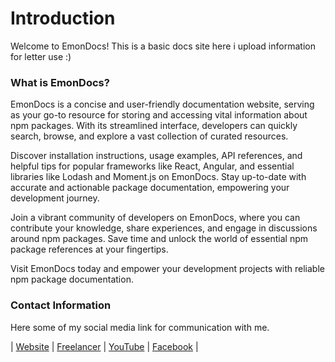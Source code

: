 # Introduction

Welcome to EmonDocs! This is a basic docs site here i upload information for letter use :)

### What is EmonDocs?

EmonDocs is a concise and user-friendly documentation website, serving as your go-to resource for storing and accessing vital information about npm packages. With its streamlined interface, developers can quickly search, browse, and explore a vast collection of curated resources.

Discover installation instructions, usage examples, API references, and helpful tips for popular frameworks like React, Angular, and essential libraries like Lodash and Moment.js on EmonDocs. Stay up-to-date with accurate and actionable package documentation, empowering your development journey.

Join a vibrant community of developers on EmonDocs, where you can contribute your knowledge, share experiences, and engage in discussions around npm packages. Save time and unlock the world of essential npm package references at your fingertips.

Visit EmonDocs today and empower your development projects with reliable npm package documentation.

### Contact Information

Here some of my social media link for communication with me.

| [Website](https://imjahidul.vercel.app) |
[Freelancer](https://freelancer.com/u/jahedul31) |
[YouTube](https://youtube.com/dryhub) |
[Facebook](https://facebook.com/jahedul.islam.emon.s) |
